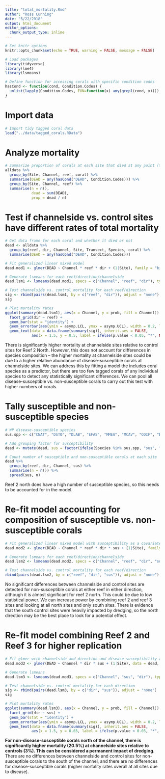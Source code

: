 ```yaml
---
title: "total_mortality.Rmd"
author: "Ross Cunning"
date: "5/22/2018"
output: html_document
editor_options: 
  chunk_output_type: inline
---
```


```r
# Set knitr options
knitr::opts_chunk$set(echo = TRUE, warning = FALSE, message = FALSE)

# Load packages
library(tidyverse)
library(lme4)
library(lsmeans)

# Define function for accessing corals with specific condition codes
hasCond <- function(cond, Condition.Codes) {
  unlist(lapply(Condition.Codes, FUN=function(x) any(grepl(cond, x))))
}
```

# Import data
```r
# Import tidy tagged coral data
load("../data/tagged_corals.RData")
```

# Analyze mortality
```r
# Summarize proportion of corals at each site that died at any point (total mortality)
alldata %>%
  group_by(Site, Channel, reef, coral) %>%
  summarise(DEAD = any(hasCond("DEAD", Condition.Codes))) %>%
  group_by(Site, Channel, reef) %>%
  summarise(n = n(),
            dead = sum(DEAD),
            prop = dead / n)
```

# Test if channelside vs. control sites have different rates of total mortality
```r
# Get data frame for each coral and whether it died or not
dead <- alldata %>%
  group_by(reef, dir, Channel, Site, Transect, Species, coral) %>%
  summarise(DEAD = any(hasCond("DEAD", Condition.Codes)))

# Fit generalized linear mixed model
dead.mod1 <- glmer(DEAD ~ Channel * reef * dir + (1|Site), family = "binomial", data = dead)

# Generate lsmeans for each reef/direction/channelside
dead.lsm1 <- lsmeans(dead.mod1, specs = c("Channel", "reef", "dir"), type = "response")

# Test channelside vs. control mortality for each reef/direction
sig <- rbind(pairs(dead.lsm1, by = c("reef", "dir")), adjust = "none")
sig

# Plot mortality rates
ggplot(summary(dead.lsm1), aes(x = Channel, y = prob, fill = Channel)) + 
  facet_grid(dir ~ reef) +
  geom_bar(stat = "identity") +
  geom_errorbar(aes(ymin = asymp.LCL, ymax = asymp.UCL), width = 0.2, lwd = 0.3) +
  geom_text(data = data.frame(summary(sig)), inherit.aes = FALSE,
            aes(x = 1.5, y = 0.5, label = ifelse(p.value < 0.05, "*", NA)), cex = 10)
```

There is significantly higher mortality at channelside sites relative to control sites for Reef 2 North. However, this does not account for differences in species composition -- the higher mortality at channelside sites could be due to a higher relative abundance of disease-susceptible corals at channelside sites. We can address this by fitting a model the includes coral species as a predictor, but there are too few tagged corals of any individual species to detect any statistically significant differences. We can pool all disease-susceptible vs. non-susceptible corals to carry out this test with higher numbers of corals.

# Tally susceptible and non-susceptible species
```r
# WP disease-susceptible species
sus.spp <- c("CNAT", "DSTO", "DLAB", "EFAS", "MMEA", "MCAV", "ODIF", "DCLI", "DSTR", "SBOU")

# Add grouping factor for susceptibility
dead <- mutate(dead, sus = factor(ifelse(Species %in% sus.spp, "sus", "nonsus")))

# Count number of susceptible and non-susceptible corals at each site
dead %>%
  group_by(reef, dir, Channel, sus) %>%
  summarise(n = n()) %>%
  spread(sus, n)
```

Reef 2 north does have a high number of susceptible species, so this needs to be accounted for in the model.

# Re-fit model accounting for composition of susceptible vs. non-susceptible corals
```r
# Fit generalized linear mixed model with susceptibility as a covariate
dead.mod2 <- glmer(DEAD ~ Channel * reef * dir * sus + (1|Site), family = "binomial", data = dead)

# Generate lsmeans for each reef/direction/channelside
dead.lsm2 <- lsmeans(dead.mod2, specs = c("Channel", "reef", "dir", "sus"), type = "response")

# Test channelside vs. control mortality for each reef/direction
rbind(pairs(dead.lsm2, by = c("reef", "dir", "sus")), adjust = "none")
```

No significant differences between channelside and control sites are detected for non-susceptible corals at either reef in either direction, although it is almost significant for reef 2 north. This could be due to low statistical power. We can increase power by combining reef 2 and reef 3 sites and looking at all north sites and only south sites. There is evidence that the south control sites were heavily impacted by dredging, so the north direction may be the best place to look for a potential effect.

# Re-fit model combining Reef 2 and Reef 3 for higher replication
```r
# Fit glmer with channelside and direction and disease-susceptibility as factors
dead.mod3 <- glmer(DEAD ~ Channel * dir * sus + (1|Site), data = dead, family = "binomial")

# Generate lsmeans
dead.lsm3 <- lsmeans(dead.mod3, specs = c("Channel", "sus", "dir"), type = "response")

# Test channelside vs. control mortality for each direction
sig <- rbind(pairs(dead.lsm3, by = c("dir", "sus")), adjust = "none")
sig

# Plot mortality rates
ggplot(summary(dead.lsm3), aes(x = Channel, y = prob, fill = Channel)) + 
  facet_grid(dir ~ sus) +
  geom_bar(stat = "identity") +
  geom_errorbar(aes(ymin = asymp.LCL, ymax = asymp.UCL), width = 0.2, lwd = 0.3) +
  geom_text(data = data.frame(summary(sig)), inherit.aes = FALSE,
            aes(x = 1.5, y = 0.65, label = ifelse(p.value < 0.05, "*", NA)), cex = 10)
```

**For non-disease-susceptible corals north of the channel, there is significantly higher mortality (20.5%) at channelside sites relative to controls (3%). This can be considered a permanent impact of dredging.**
There are no differences between channelside and control sites for non-susceptible corals to the south of the channel, and there are no differences for disease-susceptible corals (higher mortality rates overall at all sites due to disease).
